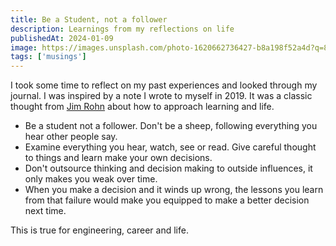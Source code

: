 ```yaml
---
title: Be a Student, not a follower
description: Learnings from my reflections on life
publishedAt: 2024-01-09
image: https://images.unsplash.com/photo-1620662736427-b8a198f52a4d?q=80&w=2071&auto=format&fit=crop&ixlib=rb-4.0.3&ixid=M3wxMjA3fDB8MHxwaG90by1wYWdlfHx8fGVufDB8fHx8fA%3D%3D
tags: ['musings']
---
```


I took some time to reflect on my past experiences and looked through my journal. I was inspired by a note I wrote to myself in 2019. It was a classic thought from [Jim Rohn](https://www.jimrohn.com/) about how to approach learning and life.

- Be a student not a follower. Don't be a sheep, following everything you hear other people say.
- Examine everything you hear, watch, see or read. Give careful thought to things and learn make your own decisions.
- Don't outsource thinking and decision making to outside influences, it only makes you weak over time.
- When you make a decision and it winds up wrong, the lessons you learn from that failure would make you equipped to make a better decision next time.

This is true for engineering, career and life.
